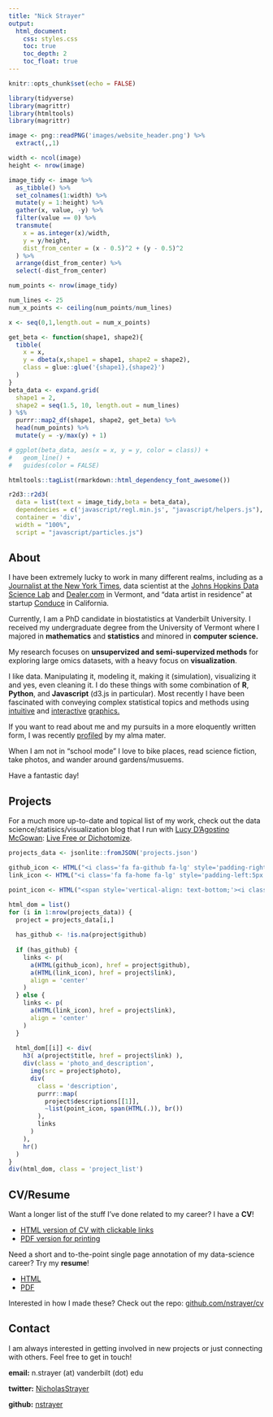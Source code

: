 ```yaml
---
title: "Nick Strayer"
output:
  html_document:
    css: styles.css
    toc: true
    toc_depth: 2
    toc_float: true
---
```


```r
knitr::opts_chunk$set(echo = FALSE)

library(tidyverse)
library(magrittr)
library(htmltools)
library(magrittr)

image <- png::readPNG('images/website_header.png') %>% 
  extract(,,1)

width <- ncol(image)
height <- nrow(image)

image_tidy <- image %>% 
  as_tibble() %>% 
  set_colnames(1:width) %>% 
  mutate(y = 1:height) %>% 
  gather(x, value, -y) %>% 
  filter(value == 0) %>% 
  transmute(
    x = as.integer(x)/width,
    y = y/height,
    dist_from_center = (x - 0.5)^2 + (y - 0.5)^2
  ) %>% 
  arrange(dist_from_center) %>% 
  select(-dist_from_center)

num_points <- nrow(image_tidy)

num_lines <- 25
num_x_points <- ceiling(num_points/num_lines)

x <- seq(0,1,length.out = num_x_points)

get_beta <- function(shape1, shape2){
  tibble(
    x = x, 
    y = dbeta(x,shape1 = shape1, shape2 = shape2),
    class = glue::glue('{shape1},{shape2}')
  )
}
beta_data <- expand.grid(
  shape1 = 2,
  shape2 = seq(1.5, 10, length.out = num_lines)
) %$% 
  purrr::map2_df(shape1, shape2, get_beta) %>% 
  head(num_points) %>% 
  mutate(y = -y/max(y) + 1)

# ggplot(beta_data, aes(x = x, y = y, color = class)) +
#   geom_line() +
#   guides(color = FALSE)

htmltools::tagList(rmarkdown::html_dependency_font_awesome())
```



```r
r2d3::r2d3(
  data = list(text = image_tidy,beta = beta_data), 
  dependencies = c('javascript/regl.min.js', "javascript/helpers.js"), 
  container = 'div', 
  width = "100%",
  script = "javascript/particles.js")
```


## About


I have been extremely lucky to work in many different realms, including as a [Journalist at the New York Times](http://www.nytimes.com/interactive/2016/08/26/us/college-student-migration.html), data scientist at the [Johns Hopkins Data Science Lab](http://jhudatascience.org/) and [Dealer.com](http://www.dealer.com/) in Vermont, and "data artist in residence" at startup [Conduce](https://www.conduce.com/) in California. 

Currently, I am a PhD candidate in biostatistics at Vanderbilt University. I received my undergraduate degree from the University of Vermont where I majored in __mathematics__ and __statistics__ and minored in __computer science.__

My research focuses on __unsupervized and semi-supervized methods__ for exploring large omics datasets, with a heavy focus on __visualization__. 

I like data. Manipulating it, modeling it, making it (simulation), visualizing it and yes, even cleaning it. I do these things with some combination of __R__, __Python__, and __Javascript__ (d3.js in particular). Most recently I have been fascinated with conveying complex statistical topics and methods using [intuitive](http://nickstrayer.me/binomialFun/confidenceIntervals) and [interactive](http://nickstrayer.me/likelihood) [graphics.](http://nickstrayer.me/binomialFun/)

If you want to read about me and my pursuits in a more eloquently written form, I was recently [profiled](https://www.uvm.edu/uvmnews/news/deeper-story-data) by my alma mater.

When I am not in "school mode" I love to bike places, read science fiction, take photos, and wander around gardens/musuems.


Have a fantastic day!


## Projects


For a much more up-to-date and topical list of my work, check out the data science/statisics/visualization blog that I run with [Lucy D'Agostino McGowan](https://www.lucymcgowan.com/): [Live Free or Dichotomize](http://livefreeordichotomize.com/). 
```r
projects_data <- jsonlite::fromJSON('projects.json')
```

```r
github_icon <- HTML("<i class='fa fa-github fa-lg' style='padding-right:5px' aria-hidden='true'></i>")
link_icon <- HTML("<i class='fa fa-home fa-lg' style='padding-left:5px' aria-hidden='true'></i>")

point_icon <- HTML("<span style='vertical-align: text-bottom;'><i class='fa fa-circle' aria-hidden='true' style='font-size: 5px;'></i></span>")

html_dom = list()
for (i in 1:nrow(projects_data)) {
  project = projects_data[i,]
  
  has_github <- !is.na(project$github)
  
  if (has_github) {
    links <- p(
      a(HTML(github_icon), href = project$github),
      a(HTML(link_icon), href = project$link),
      align = 'center'
    )
  } else {
    links <- p(
      a(HTML(link_icon), href = project$link),
      align = 'center'
    )
  }
  
  html_dom[[i]] <- div(
    h3( a(project$title, href = project$link) ),
    div(class = 'photo_and_description',
      img(src = project$photo),
      div(
        class = 'description', 
        purrr::map(
          project$descriptions[[1]], 
          ~list(point_icon, span(HTML(.)), br())
        ), 
        links
      ) 
    ),
    hr()
  )
}
div(html_dom, class = 'project_list')
```




## CV/Resume


Want a longer list of the stuff I've done related to my career? I have a __CV__!

- [HTML version of CV with clickable links](http://nickstrayer.me/cv)
- [PDF version for printing](https://github.com/nstrayer/cv/raw/master/strayer_cv.pdf)


Need a short and to-the-point single page annotation of my data-science career? Try my __resume__!

- [HTML](http://nickstrayer.me/cv/resume.html)
- [PDF](https://github.com/nstrayer/cv/raw/master/strayer_resume.pdf)

Interested in how I made these? Check out the repo: [github.com/nstrayer/cv](https://github.com/nstrayer/cv)


## Contact

I am always interested in getting involved in new projects or just connecting with others. Feel free
to get in touch!

**email:** n.strayer (at) vanderbilt (dot) edu


**twitter:** <a href="https://twitter.com/NicholasStrayer" target="_blank">NicholasStrayer </a>
   

**github:** <a href="https://github.com/nstrayer" target="_blank">nstrayer </a>
